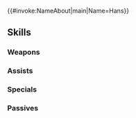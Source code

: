 {{#invoke:NameAbout|main|Name=Hans}}{{HeroPage Tabs}}
{{Hero Infobox
|Name=Hans
|Title=Ambitious Brute
|WeaponType=Green Axe
|MoveType=Infantry
|Origin=Fire Emblem Fates
|Gender=Male
|actorEN=Jarred Kjack
|actorJP=小谷津央典
|artist=添田一平
|additionDate=December 5, 2022
|releaseDate=December 8, 2022
|cv1=11
|cv2=690200
|TagID=ガンズ
|InternalID=887
|Properties=limited,ghb
|description=A soldier under the direct command of King Garon of Nohr. Known for being merciless. Appears in Fire Emblem Fates.
}}
{{Stats Page
|Lv1HP=20|Lv1ATK=15|Lv1SPD=9|Lv1DEF=7|Lv1RES=4
|GRHP=60|GRATK=70|GRSPD=70|GRDEF=65|GRRES=40
}}
==Skills==
===Weapons===
{{Weapons Table
|weapon1=Iron Axe
|weapon1Default=1
|weapon1Unlock=1
|weapon2=Steel Axe
|weapon2Default=2
|weapon2Unlock=2
|weapon3=Silver Axe
|weapon3Default=4
|weapon3Unlock=3
|weapon4=Aurgelmir
|weapon4Default=5
|weapon4Unlock=5
}}
===Assists===
{{Assists Table}}
===Specials===
{{Specials Table
|special1=Dragon Gaze
|special1Default=4
|special1Unlock=3
|special2=Dragon Fang
|special2Unlock=4
}}
===Passives===
{{Passives Table
|passiveA1=Atk/Spd Ideal 1
|passiveA2=Atk/Spd Ideal 2
|passiveA3=Atk/Spd Ideal 3
|passiveA1Unlock=3
|passiveA2Unlock=4
|passiveA3Unlock=5
|passiveC1=Rouse Atk/Spd 1
|passiveC2=Rouse Atk/Spd 2
|passiveC3=Rouse Atk/Spd 3
|passiveC1Unlock=1
|passiveC2Unlock=2
|passiveC3Unlock=4
}}
{{Heroes Navbox}}